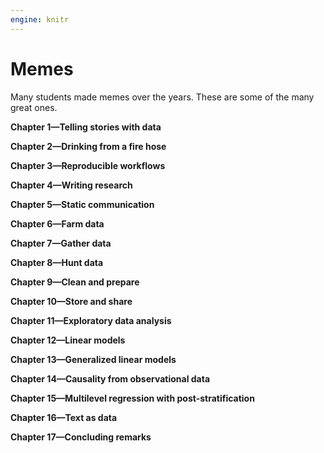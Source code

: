 ```yaml
---
engine: knitr
---
```


# Memes {#sec-memes}

Many students made memes over the years. These are some of the many great ones.

**Chapter 1---Telling stories with data**

**Chapter 2---Drinking from a fire hose**

**Chapter 3---Reproducible workflows**

**Chapter 4---Writing research**

**Chapter 5---Static communication**

**Chapter 6---Farm data**

**Chapter 7---Gather data**

**Chapter 8---Hunt data**

**Chapter 9---Clean and prepare**

**Chapter 10---Store and share**

**Chapter 11---Exploratory data analysis**

**Chapter 12---Linear models**

**Chapter 13---Generalized linear models**

**Chapter 14---Causality from observational data**

**Chapter 15---Multilevel regression with post-stratification**

**Chapter 16---Text as data**

**Chapter 17---Concluding remarks**

